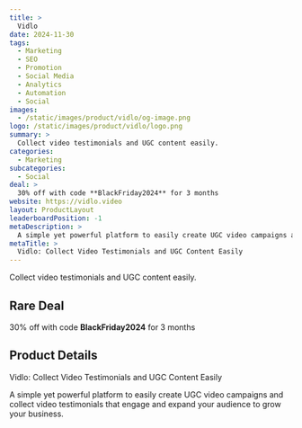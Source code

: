 ```yaml
---
title: >
  Vidlo
date: 2024-11-30
tags:
  - Marketing
  - SEO
  - Promotion
  - Social Media
  - Analytics
  - Automation
  - Social
images:
  - /static/images/product/vidlo/og-image.png
logo: /static/images/product/vidlo/logo.png
summary: >
  Collect video testimonials and UGC content easily.
categories:
  - Marketing
subcategories:
  - Social
deal: >
  30% off with code **BlackFriday2024** for 3 months
website: https://vidlo.video
layout: ProductLayout
leaderboardPosition: -1
metaDescription: >
  A simple yet powerful platform to easily create UGC video campaigns and collect video testimonials that engage and expand your audience to grow your business.
metaTitle: >
  Vidlo: Collect Video Testimonials and UGC Content Easily
---
```

Collect video testimonials and UGC content easily.

## Rare Deal

30% off with code **BlackFriday2024** for 3 months

## Product Details

Vidlo: Collect Video Testimonials and UGC Content Easily

A simple yet powerful platform to easily create UGC video campaigns and collect video testimonials that engage and expand your audience to grow your business.
